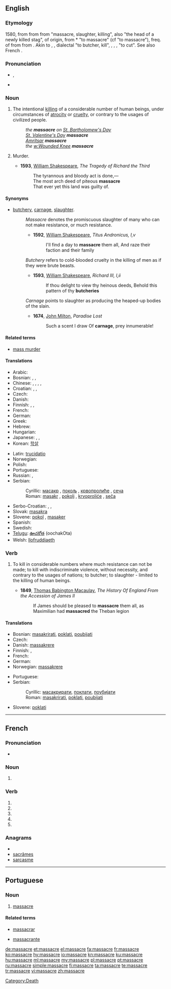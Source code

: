 {{also|massacré}}
==English==

===Etymology===
1580, from {{etyl|frm}} {{term|massacre|lang=frm}} from {{etyl|fro}} {{term|macacre|macacre, macecle|slaughterhouse, butchery|lang=fro}} from {{etyl|ML.}} {{term|mazacrium|lang=la}} "massacre, slaughter, killing", also "the head of a newly killed stag", of {{etyl|gem}} origin, from {{etyl|nds}} *{{term||matskelen|lang=nds}} "to massacre" (cf {{etyl|de|-}} {{term|metzeln|metzeln||lang=de}} "to massacre"), freq. of {{term|matsken|matsken, matzgen|to cut, hew|lang=de}} from {{proto|Germanic|mit-, mait-|to cut|lang=en}} from {{proto|Indo-European|mei-|small|lang=en}}. Akin to {{etyl|goh|-}} {{term|meizan||to cut|lang=goh}}, {{etyl|nl|-}} {{term|matsen|matsen|to maul, kill|lang=nl}}, dialectal {{de}} {{term|metzgern|lang=de}} "to butcher, kill", {{etyl|de|-}} {{term|metzgen||to cut, kill, slaughter cattle|lang=de}}, {{term|Metzger||a butcher|lang=de}}, {{term|Metzelei|Metzelei|massacre|lang=de}}, {{etyl|got|-}} {{term|maitan|máitan||lang=}} "to cut". See also French {{term|massacrer|lang=fr}}.
{{rfscript|Gothic}}

===Pronunciation===
* {{a|UK}} {{IPA|/ˈmæs.ə.kə(ɹ)/}}, {{SAMPA|/"m{s.@.k@(r)/}}
* {{audio|En-us-massacre.ogg|Audio (US)}}

===Noun===
{{en-noun}}

# The intentional [[killing]] of a considerable number of human beings, under circumstances of [[atrocity]] or [[cruelty]], or contrary to the usages of civilized people.
#: ''the '''massacre''' on [[w:St. Bartholomew's Day|St. Bartholomew's Day]]''
#: ''[[w:St. Valentine's Day|St. Valentine's Day]] '''massacre'''''
#: ''[[w:Amritsar|Amritsar]] '''massacre'''''
#: ''the [[w:Wounded Knee]] '''massacre'''''
# {{obsolete}} Murder.
#* '''1593''', [[w:William Shakespeare|William Shakespeare]], ''The Tragedy of Richard the Third''
#*: The tyrannous and bloody act is done,—
#*: The most arch deed of piteous '''massacre'''
#*: That ever yet this land was guilty of.

====Synonyms====
* [[butchery]], [[carnage]], [[slaughter]].
*: ''Massacre'' denotes the promiscuous slaughter of many who can not make resistance, or much resistance.
*:* '''1592''', [[w:William Shakespeare|William Shakespeare]], ''Titus Andronicus, I,v''
*:*: I'll find a day to '''massacre''' them all, And raze their faction and their family
*: ''Butchery'' refers to cold-blooded cruelty in the killing of men as if they were brute beasts.
*:* '''1593''', [[w:William Shakespeare|William Shakespeare]], ''Richard III, I,ii''
*:*: If thou delight to view thy heinous deeds, Behold this pattern of thy '''butcheries'''
*: ''Carnage'' points to slaughter as producing the heaped-up bodies of the slain.
*:* '''1674''', [[w:John Milton|John Milton]], ''Paradise Lost''
*:*: Such a scent I draw Of '''carnage''', prey innumerable!

====Related terms====
* [[mass murder]]

====Translations====
{{trans-top|intentional mass killing}}
* Arabic: {{t|ar|مذبحة|f|tr=madhbaHa}}
* Bosnian: {{t-|bs|masakr|m}}, {{t-|bs|pokolj|m}}, {{t-|bs|krvoproliće|n}}
* Chinese: {{zh-tsp|大屠殺|大屠杀|dàtúshā}}, {{zh-tsp|屠殺|屠杀|túshā}}, {{zh-tsp|慘案|惨案|cǎn'àn}}, {{zh-tsp|慘殺|惨杀|cǎnshā}}, {{zh-tsp|殺戮|杀戮|shālù}}
* Croatian: {{t-|hr|masakr|m|alt=masàkr}}, {{t-|hr|pokolj|m|alt=pòkolj}}, {{t-|hr|krvoproliće|n|alt=krvoprolíće}}
* Czech: {{t-|cs|masakr|m}}
* Danish: {{t-|da|massakre|c}}
* Finnish: {{t+|fi|joukkomurha}}, {{t+|fi|verilöyly}}, {{t+|fi|teurastus}}
* French: {{t+|fr|massacre|m}}
* German: {{t+|de|Massaker|n}}
* Greek: {{t+|el|σφαγή}}
* Hebrew: {{t-|he|טבח}}
* Hungarian: {{t|hu|mészárlás}}
* Japanese: {{t|ja|大虐殺|tr=daigyakusatsu}}, {{t|ja|虐殺|tr=gyakusatsu}}, {{t|ja|惨殺|tr=zansatsu}}
* Korean: [[학살#Korean|학살]]
{{trans-mid}}
* Latin: [[trucidatio]]
* Norwegian: {{t-|no|massakre}}
* Polish: {{t|pl|masakra|f}}
* Portuguese: {{t+|pt|massacre}}
* Russian: {{t+|ru|резня|f|tr=reznjá}},  {{t|ru|массовое убийство|n|tr=mássovoje ubíjstvo}}
* Serbian:
*: Cyrillic: [[масакр#Serbian|масакр]] {{m}}, [[покољ#Serbian|покољ]] {{m}}, [[крвопролиће#Serbian|крвопролиће]] {{m}}, [[сеча]] {{f}}
*: Roman: [[masakr#Serbian|masakr]] {{m}}, [[pokolj#Serbian|pokolj]] {{m}}, [[krvoproliće#Serbian|krvoproliće]] {{m}}, [[seča]] {{f}}
* Serbo-Croatian: {{t|sh|masakr}}, {{t|sh|pokolj}}, {{t|sh|krvoproliće}}
* Slovak: [[masakra]] {{f}}
* Slovene: [[pokol]] {{m}}, [[masaker]] {{m}}
* Spanish: {{t-|es|masacre}}
* Swedish: {{t+|sv|massaker|c}}
* [[Telugu]]: [[ఊచకోత]] (oochakOta)
* Welsh: [[llofruddiaeth]]
{{trans-bottom}}

===Verb===
{{en-verb|massacres|massacring|massacred}}

# {{transitive}} To kill in considerable numbers where much resistance can not be made; to kill with indiscriminate violence, without necessity, and contrary to the usages of nations; to butcher; to slaughter - limited to the killing of human beings.
#* '''1849''', [[w:Thomas Babington Macaulay|Thomas Babington Macaulay]], ''The History Of England From the Accession of James II''
#*: If James should be pleased to '''massacre''' them all, as Maximilian had '''massacred''' the Theban legion

====Translations====
{{trans-top|to kill in considerable numbers}}
* Bosnian: [[masakrirati#Bosnian|masakrirati]], [[poklati#Bosnian|poklati]], [[poubijati#Bosnian|poubijati]]
* Czech: {{t-|cs|masakrovat}}
* Danish: [[massakrere]]
* Finnish: {{t|fi|joukkomurhata}}, {{t+|fi|teurastaa}}
* French: {{t+|fr|massacrer}}
* German: {{t+|de|massakrieren}}
* Norwegian: [[massakrere]]
{{trans-mid}}
* Portuguese: {{t+|pt|massacrar}}
* Serbian:
*: Cyrillic: [[масакрирати#Serbian|масакрирати]], [[поклати#Serbian|поклати]], [[поубијати#Serbian|поубијати]]
*: Roman: [[masakrirati#Serbian|masakrirati]], [[poklati#Serbian|poklati]], [[poubijati#Serbian|poubijati]]
* Slovene: [[poklati]]
{{trans-bottom}}

[[Category:Death]]

----

==French==

===Pronunciation===
* {{IPA|lang=fr|/ma.sakʁ/}}

===Noun===
{{fr-noun|m}}

# {{l|en|massacre}}

===Verb===
{{fr-verb form}}

# {{conjugation of|massacrer||1|s|pres|ind|lang=fr}}
# {{conjugation of|massacrer||3|s|pres|ind|lang=fr}}
# {{conjugation of|massacrer||1|s|pres|sub|lang=fr}}
# {{conjugation of|massacrer||1|s|pres|sub|lang=fr}}
# {{conjugation of|massacrer||2|s|imp|lang=fr}}

===Anagrams===
* {{alphagram|aacemrss}}
* [[sacrâmes#French|sacrâmes]]
* [[sarcasme#French|sarcasme]]

----

==Portuguese==

===Noun===
{{pt-noun-m}}

# [[massacre]]

====Related terms====
{{rel-top}}
* [[massacrar]]
{{rel-mid}}
* [[massacrante]]
{{rel-bottom}}

[[de:massacre]]
[[et:massacre]]
[[el:massacre]]
[[fa:massacre]]
[[fr:massacre]]
[[ko:massacre]]
[[hy:massacre]]
[[io:massacre]]
[[kn:massacre]]
[[ku:massacre]]
[[hu:massacre]]
[[ml:massacre]]
[[my:massacre]]
[[pl:massacre]]
[[pt:massacre]]
[[ru:massacre]]
[[simple:massacre]]
[[fi:massacre]]
[[ta:massacre]]
[[te:massacre]]
[[tr:massacre]]
[[vi:massacre]]
[[zh:massacre]]